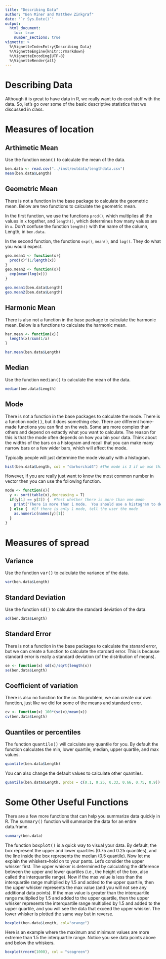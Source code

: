 ```yaml
---
title: "Describing Data"
author: "Ben Miner and Matthew Zinkgraf"
date: '`r Sys.Date()`'
output:
  html_document:
    toc: true
    number_sections: true
vignette: >
  %\VignetteIndexEntry{Describing Data}
  %\VignetteEngine{knitr::rmarkdown}
  %\VignetteEncoding{UTF-8}
  %\VignetteRender{all}
---
```



<h1>Describing Data</h1>
Although it is great to have data in R, we really want to do cool stuff with the data.  So, let's go over some of the basic descriptive statistics that we discussed in class. 

# Measures of location
## Arthimetic Mean
Use the function <samp>mean()</samp> to calculate the mean of the data.

```r
ben.data <- read.csv("../inst/extdata/lengthdata.csv")
mean(ben.data$Length)
```

## Geometric Mean
There is not a function in the base package to calculate the geometric mean.  Below are two functions to calculate the geometric mean.  

In the first function, we use the functions <code>prod()</code>, which multiplies all the values in <code>x</code> together, and <code>length()</code>, which determines how many values are in <code>x</code>.  Don't confuse the function <code>length()</code> with the name of the column, Length, in <code>ben.data</code>.  

In the second function, the functions <code>exp()</code>, <code>mean()</code>, and <code>log()</code>.  They do what you would expect.   


```r
geo.mean1 <- function(x){
  prod(x)^(1/length(x))
}
geo.mean2 <- function(x){
  exp(mean(log(x)))
}

geo.mean1(ben.data$Length)
geo.mean2(ben.data$Length)
```

## Harmonic Mean
There is also not a function in the base package to calculate the harmonic mean.  Below is a functions to calculate the harmonic mean.  

```r
har.mean <- function(x){
  length(x)/sum(1/x)
}

har.mean(ben.data$Length)
```

## Median
Use the function <samp>median()</samp> to calculate the mean of the data.

```r
median(ben.data$Length)
```

## Mode
There is not a function in the base packages to calculate the mode.  There is a function <samp>mode()</samp>, but it does something else.  There are different home-made functions you can find on the web.  Some are more complex than others and depend on extactly what you want to calculate.  The reason for this is that the mode often depends on how you bin your data. Think about the widths of the bars on a histogram and recall that you can make many narrow bars or a few wider bars, which will affect the mode.   

Typically people will just determine the mode visually with a histogram.

```r
hist(ben.data$Length, col = "darkorchid4") #The mode is 3 if we use this histogram
```

However, if you are really just want to know the most common number in vector then you can use the following function.  

```r
mode <- function(x){
  y <- sort(table(x),decreasing = T)
  if(y[1] == y[2]) {  #Test whether there is more than one mode
    print("There is more than 1 mode.  You should use a histogram to determine the mode")
  } else {  #If there is only 1 mode, tell the user the mode
    as.numeric(names(y)[1])
  }
}
```

# Measures of spread
## Variance
Use the function <samp>var()</samp> to calculate the variance of the data.

```r
var(ben.data$Length)
```

## Standard Deviation
Use the function <samp>sd()</samp> to calculate the standard deviation of the data.

```r
sd(ben.data$Length)
```

## Standard Error
There is not a function in the base packages to calculate the stanard error, but we can create a function to calculate the stardard error.  This is because standard error is really a standard deviation (of the distribution of means).

```r
se <- function(x) sd(x)/sqrt(length(x))
se(ben.data$Length)
```

## Coefficient of variation
There is also no function for the cv.  No problem, we can create our own function, just like we did for some of the means and standard error.  

```r
cv <- function(x) 100*(sd(x)/mean(x))
cv(ben.data$Length)
```

## Quantiles or percentiles
The function <samp>quantile()</samp> will calculate any quantile for you.  By default the function calculates the min, lower quartile, median, upper quartile, and max values.

```r
quantile(ben.data$Length)
```

You can also change the default values to calculate other quantiles.  

```r
quantile(ben.data$Length, probs = c(0.1, 0.25, 0.33, 0.66, 0.75, 0.9))
```

# Some Other Useful Functions
There are a few more functions that can help you summarize data quickly in R.  The <samp>summary()</samp> function will summarize the data for an entire data.frame.  

```r
summary(ben.data)
```

The function <samp>boxplot()</samp> is a quick way to visual your data.  By default, the box represent the upper and lower quartiles (0.75 and 0.25 quantiles), and the line inside the box represents the median (0.5 quantile).  Now let me explain the whiskers--hold on to your pants.  Let's consider the upper whisker first.  The upper whisker is determined by calculating the difference between the upper and lower quartiles (i.e., the height of the box, also called the interquartile range).  Now if the max value is less than the interquartile range multiplied by 1.5 and added to the upper quartile, then the upper whisker represents the max value (and you will not see any additional data points).  If the max value is greater than the interquartile range multiplied by 1.5 and added to the upper quartile, then the upper whisker represents the interquartile range multiplied by 1.5 and added to the upper quartile, and you will see the data that exceed the upper whisker.  The lower whisker is plotted the same way but in reverse.      

```r
boxplot(ben.data$Length, col="orange")
```

Here is an example where the maximum and minimum values are more extreme than 1.5 the interquartile range.  Notice you see data points above and below the whiskers.  

```r
boxplot(rnorm(1000), col = "seagreen")
```
